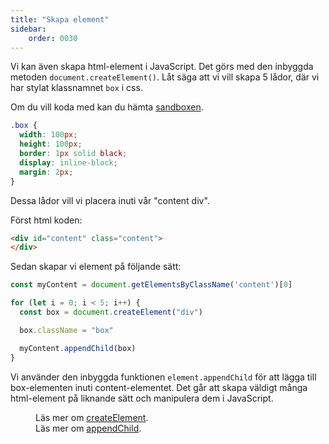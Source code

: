 ```yaml
---
title: "Skapa element" 
sidebar:
    order: 0030
---
```



Vi kan även skapa html-element i JavaScript. Det görs med den inbyggda metoden `document.createElement()`. Låt säga att vi vill skapa 5 lådor, där vi har stylat klassnamnet `box` i css. 

Om du vill koda med kan du hämta [sandboxen](https://github.com/webtec-2024/teacher/tree/main/example/sandbox/sandbox.html).

```css title="css"
.box {
  width: 100px;
  height: 100px;
  border: 1px solid black;
  display: inline-block;
  margin: 2px;
}
```

Dessa lådor vill vi placera inuti vår "content div".

Först html koden:

```html title="html"
<div id="content" class="content">
</div>
```

Sedan skapar vi element på följande sätt:

```js title="js, createElement(), appendChild()"
const myContent = document.getElementsByClassName('content')[0]

for (let i = 0; i < 5; i++) {
  const box = document.createElement("div")

  box.className = "box"

  myContent.appendChild(box)
}
```

Vi använder den inbyggda funktionen `element.appendChild` för att lägga till box-elementen inuti content-elementet. Det går att skapa väldigt många html-element på liknande sätt och manipulera dem i JavaScript.



<Figure 
    src={createElement}
    caption="Slutresultat, 5 lådor skapade och utritade."
/>

Läs mer om [createElement](https://developer.mozilla.org/en-US/docs/Web/API/Document/createElement).  
Läs mer om [appendChild](https://developer.mozilla.org/en-US/docs/Web/API/Node/appendChild).